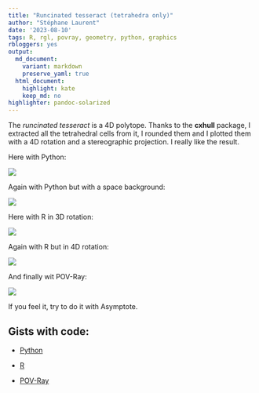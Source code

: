 ```yaml
---
title: "Runcinated tesseract (tetrahedra only)"
author: "Stéphane Laurent"
date: '2023-08-10'
tags: R, rgl, povray, geometry, python, graphics
rbloggers: yes
output:
  md_document:
    variant: markdown
    preserve_yaml: true
  html_document:
    highlight: kate
    keep_md: no
highlighter: pandoc-solarized
---
```


The *runcinated tesseract* is a 4D polytope. Thanks to the **cxhull** package, 
I extracted all the tetrahedral cells from it, I rounded them and I plotted 
them with a 4D rotation and a stereographic projection. I really like the 
result. 

Here with Python:

![](./figures/runcinatedTesseract1_Python.gif)

Again with Python but with a space background:

![](./figures/runcinatedTesseract2_Python.gif)

Here with R in 3D rotation:

![](./figures/runcinatedTesseract1_R.gif)

Again with R but in 4D rotation:

![](./figures/runcinatedTesseract2_R.gif)

And finally wit POV-Ray:

![](./figures/runcinatedTesseract_POVRay.gif)


If you feel it, try to do it with Asymptote.

## Gists with code:

- [Python](https://gist.github.com/stla/83925fce019921ec12440ad05fdcd213)

- [R](https://gist.github.com/stla/61206316a3bc5a38c7268cec7ff3ca20)

- [POV-Ray](https://gist.github.com/stla/3b5681a09c949b3a717f82f3e38e37fd)